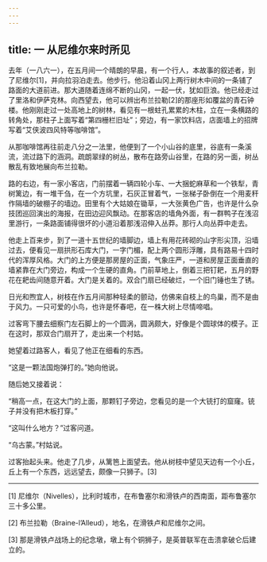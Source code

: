 ```yaml
---
---
---
```

title: 一 从尼维尔来时所见
---




去年（一八六一），在五月间一个晴朗的早晨，有一个行人，本故事的叙述者，到了尼维尔[1]，并向拉羽泊走去。他步行。他沿着山冈上两行树木中间的一条铺了路面的大道前进。那大道随着连绵不断的山冈，一起一伏，犹如巨浪。他已经走过了里洛和伊萨克林。向西望去，他可以辨出布兰拉勒[2]的那座形如覆盆的青石钟楼。他刚刚走过一处高地上的树林，看见有一根蛀孔累累的木柱，立在一条横路的转角处，那柱子上面写着“第四栅栏旧址”；旁边，有一家饮料店，店面墙上的招牌写着“艾侠波四风特等咖啡馆”。

从那咖啡馆再往前走八分之一法里，他便到了一个小山谷的底里，谷底有一条溪流，流过路下的涵洞。疏朗翠绿的树丛，散布在路旁山谷里，在路的另一面，树丛散乱有致地展向布兰拉勒。

路的右边，有一家小客店，门前摆着一辆四轮小车、一大捆蛇麻草和一个铁犁，青树篱边，有一堆干刍，在一个方坑里，石灰正冒着气，一张梯子卧倒在一个用麦秆作隔墙的破棚子的墙边。田里有个大姑娘在锄草，一大张黄色广告，也许是什么杂技团巡回演出的海报，在田边迎风飘动。在那客店的墙角外面，有一群鸭子在浅沼里游行，一条路面铺得很坏的小道沿着那浅沼伸入丛莽。那行人向丛莽中走去。

他走上百来步，到了一道十五世纪的墙脚边，墙上有用花砖砌的山字形尖顶，沿墙过去，便看见一扇拱形石库大门，一字门楣，配上两个圆形浮雕，具有路易十四时代的浑厚风格。大门的上方便是那房屋的正面，气象庄严，一道和房屋正面垂直的墙紧靠在大门旁边，构成一个生硬的直角。门前草地上，倒着三把钉耙，五月的野花在耙齿间随意开着。大门是关着的。双合门扇已经破烂，一个旧门锤也生了锈。

日光和煦宜人，树枝在作五月间那种轻柔的颤动，仿佛来自枝上的鸟巢，而不是由于风力。一只可爱的小鸟，也许是怀春吧，在一株大树上尽情啼唱。

过客弯下腰去细察门左石脚上的一个圆涡，圆涡颇大，好像是个圆球体的模子。正在这时，那双合门扇开了，走出来一个村姑。

她望着过路客人，看见了他正在细看的东西。

“这是一颗法国炮弹打的。”她向他说。

随后她又接着说：

“稍高一点，在这大门的上面，那颗钉子旁边，您看见的是一个大铳打的窟窿。铳子并没有把木板打穿。”

“这叫什么地方？”过客问道。

“乌古蒙。”村姑说。

过客抬起头来。他走了几步，从篱笆上面望去。他从树枝中望见天边有一个小丘，丘上有一个东西，远远望去，颇像一只狮子。[3]



* * *



[1] 尼维尔（Nivelles），比利时城市，在布鲁塞尔和滑铁卢的西南面，距布鲁塞尔三十多公里。

[2] 布兰拉勒（Braine-l’Alleud），地名，在滑铁卢和尼维尔之间。

[3] 那是滑铁卢战场上的纪念墩，墩上有个铜狮子，是英普联军在击溃拿破仑后建立的。